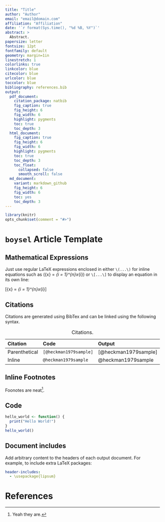 ```yaml
---
title: "Title"
author: "Author"
email: "email@domain.com"
affiliation: "Affiliation"
date: '`r format(Sys.time(), "%d %B, %Y")`'
abstract: >
  Abstract.
papersize: letter
fontsize: 12pt
fontfamily: default
geometry: margin=1in
linestretch: 1
colorlinks: true
linkcolor: blue
citecolor: blue
urlcolor: blue
toccolor: blue
bibliography: references.bib
output:
  pdf_document:
    citation_package: natbib
    fig_caption: true
    fig_height: 6
    fig_width: 6
    highlight: pygments
    toc: true
    toc_depth: 3
  html_document:
    fig_caption: true
    fig_height: 6
    fig_width: 6
    highlight: pygments
    toc: true
    toc_depth: 3
    toc_float:
      collapsed: false
      smooth_scroll: false
  md_document:
    variant: markdown_github
    fig_height: 6
    fig_width: 6
    toc: yes
    toc_depth: 3
---
```


```r
library(knitr)
opts_chunk$set(comment = "#>")
```

# `boysel` Article Template

## Mathematical Expressions

Just use regular LaTeX expressions enclosed in either `\(...\)` for inline equations such as \(\bar{x} = \frac{1}{n}\sum_{i = 1}^{n}x_{i}\) or `\[...\]` to display an equation in its own line:

\[\bar{x} = \frac{1}{n}\sum_{i = 1}^{n}x_{i}\]

## Citations

Citations are generated using BibTex and can be linked using the following syntax.

| Citation     | Code                  | Output              |
|:-------------|:----------------------|:--------------------|
|Parenthetical |`[@heckman1979sample]` |[@heckman1979sample] |
|Inline        |`@heckman1979sample`   |@heckman1979sample   |

  Table: Citations.

## Inline Footnotes

Foonotes are neat^[Yeah they are.].

## Code

```r
hello_world <- function() {
  print("Hello World!")
}
hello_world()
```

## Document includes

Add arbitrary content to the headers of each output document.  For example, to include extra LaTeX packages:

```yaml
header-includes:
  - \usepackage{lipsum}
```

# References